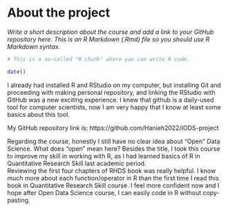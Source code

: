 
# About the project

*Write a short description about the course and add a link to your GitHub repository here. This is an R Markdown (.Rmd) file so you should use R Markdown syntax.*

```r
# This is a so-called "R chunk" where you can write R code.

date()

```
I already had installed R and RStudio on my computer, but installing Git and proceeding with making personal repository, and linking the RStudio with GitHub was a new exciting experience. I knew that github is a daily-used tool for computer scientists, now I am very happy that I know at least some basics about this tool. 

My GitHub repository link is:
https://github.com/Hanieh2022/IODS-project


Regarding the course, honestly I still have no clear idea about "Open" Data Science. What does "open" mean here? Besides the title, I took this course to improve my skill in working with R, as I had learned basics of R in Quantitative Research Skill last academic period.  
Reviewing the first four chapters of RHDS book was really helpful. I know much more about each function/operator in R than the first time I read this book in Quantitative Research Skill course. I feel more confident now and I hope after Open Data Science course, I can easily code in R without copy-pasting.

